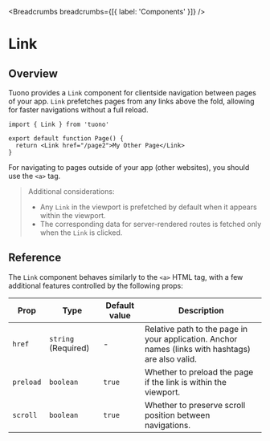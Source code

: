 
<MetaTags
  title="Tuono - Link"
  canonical="https://tuono.dev/documentation/components/link"
/>


<Breadcrumbs breadcrumbs={[{ label: 'Components' }]} />

# Link

## Overview

Tuono provides a `Link` component for clientside navigation between pages of your app. `Link` prefetches pages from any links above the fold, allowing for faster navigations without a full reload.

```tsx
import { Link } from 'tuono'

export default function Page() {
  return <Link href="/page2">My Other Page</Link>
}
```

For navigating to pages outside of your app (other websites), you should use the `<a>` tag.

> Additional considerations:
>
> - Any `Link` in the viewport is prefetched by default when it appears within the viewport.
> - The corresponding data for server-rendered routes is fetched only when the `Link` is clicked.

## Reference

The `Link` component behaves similarly to the `<a>` HTML tag, with a few additional features controlled by the following props:

| Prop      | Type                | Default value | Description                                                                                       |
| --------- | ------------------- | ------------- | ------------------------------------------------------------------------------------------------- |
| `href`    | `string` (Required) | -             | Relative path to the page in your application. Anchor names (links with hashtags) are also valid. |
| `preload` | `boolean`           | `true`        | Whether to preload the page if the link is within the viewport.                                   |
| `scroll`  | `boolean`           | `true`        | Whether to preserve scroll position between navigations.                                          |
